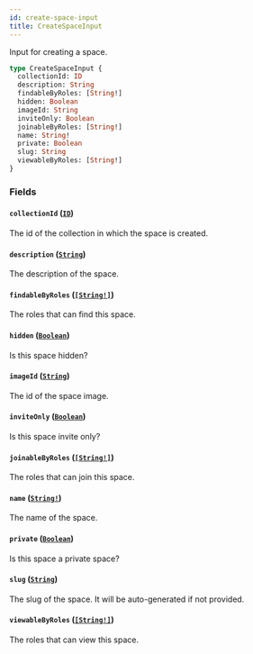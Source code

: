 ```yaml
---
id: create-space-input
title: CreateSpaceInput
---
```


Input for creating a space.

```graphql
type CreateSpaceInput {
  collectionId: ID
  description: String
  findableByRoles: [String!]
  hidden: Boolean
  imageId: String
  inviteOnly: Boolean
  joinableByRoles: [String!]
  name: String!
  private: Boolean
  slug: String
  viewableByRoles: [String!]
}
```

### Fields

#### `collectionId` ([`ID`](/docs/graphql/scalars/id))

The id of the collection in which the space is created.

#### `description` ([`String`](/docs/graphql/scalars/string))

The description of the space.

#### `findableByRoles` ([`[String!]`](/docs/graphql/scalars/string))

The roles that can find this space.

#### `hidden` ([`Boolean`](/docs/graphql/scalars/boolean))

Is this space hidden?

#### `imageId` ([`String`](/docs/graphql/scalars/string))

The id of the space image.

#### `inviteOnly` ([`Boolean`](/docs/graphql/scalars/boolean))

Is this space invite only?

#### `joinableByRoles` ([`[String!]`](/docs/graphql/scalars/string))

The roles that can join this space.

#### `name` ([`String!`](/docs/graphql/scalars/string))

The name of the space.

#### `private` ([`Boolean`](/docs/graphql/scalars/boolean))

Is this space a private space?

#### `slug` ([`String`](/docs/graphql/scalars/string))

The slug of the space. It will be auto-generated if not provided.

#### `viewableByRoles` ([`[String!]`](/docs/graphql/scalars/string))

The roles that can view this space.

